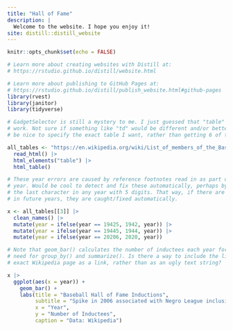 ```yaml
---
title: "Hall of Fame"
description: |
  Welcome to the website. I hope you enjoy it!
site: distill::distill_website
---
```


```r
knitr::opts_chunk$set(echo = FALSE)

# Learn more about creating websites with Distill at:
# https://rstudio.github.io/distill/website.html

# Learn more about publishing to GitHub Pages at:
# https://rstudio.github.io/distill/publish_website.html#github-pages
library(rvest)
library(janitor)
library(tidyverse)

```

```r
# GadgetSelector is still a mystery to me. I just guessed that "table" would
# work. Not sure if something like "td" would be different and/or better. Would
# be nice to specify the exact table I want, rather than getting 6 of them.

all_tables <- "https://en.wikipedia.org/wiki/List_of_members_of_the_Baseball_Hall_of_Fame" |> 
  read_html() |> 
  html_elements("table") |> 
  html_table()
```

```r
# These year errors are caused by reference footnotes read in as part of the
# year. Would be cool to detect and fix these automatically, perhaps by dropping
# the last character in any year with 5 digits. That way, if there are footnotes
# in future years, they are caught/fixed automatically.

x <- all_tables[[3]] |> 
  clean_names() |> 
  mutate(year = ifelse(year == 19425, 1942, year)) |> 
  mutate(year = ifelse(year == 19445, 1944, year)) |> 
  mutate(year = ifelse(year == 20206, 2020, year)) 

```

```r
# Note that geom_bar() calculates the number of inductees each year for us. No
# need for group_by() and summarize(). Is there a way to include the link to the
# exact Wikipedia page as a link, rather than as an ugly text string?

x |> 
  ggplot(aes(x = year)) +
    geom_bar() +
    labs(title = "Baseball Hall of Fame Inductions",
         subtitle = "Spike in 2006 associated with Negro League inclusion",
         x = "Year",
         y = "Number of Inductees",
         caption = "Data: Wikipedia")
```


